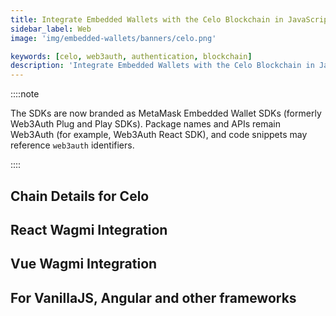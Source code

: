 ```yaml
---
title: Integrate Embedded Wallets with the Celo Blockchain in JavaScript
sidebar_label: Web
image: 'img/embedded-wallets/banners/celo.png'

keywords: [celo, web3auth, authentication, blockchain]
description: 'Integrate Embedded Wallets with the Celo Blockchain in JavaScript | Embedded Wallets'
---
```



<SEO
  title="Integrate Embedded Wallets with the Celo Blockchain in JavaScript"
  description="Integrate Embedded Wallets with the Celo Blockchain in JavaScript | Embedded Wallets"
  image="https://docs.metamask.io/img/embedded-wallets/banners/celo.png"
  slug="/embedded-wallets/connect-blockchain/evm/celo/web"
/>

::::note

The SDKs are now branded as MetaMask Embedded Wallet SDKs (formerly Web3Auth Plug and Play SDKs). Package names and APIs remain Web3Auth (for example, Web3Auth React SDK), and code snippets may reference `web3auth` identifiers.

::::

## Chain Details for Celo

<ChainDetailsCelo />

## React Wagmi Integration

<ReactWagmiIntegration />

## Vue Wagmi Integration

<VueWagmiIntegration />

## For VanillaJS, Angular and other frameworks

<JsBlockchainMethods />
